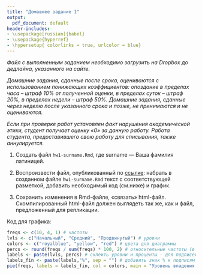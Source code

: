 ```yaml
---
title: "Домашнее задание 1"
output:
  pdf_document: default
header-includes:
- \usepackage[russian]{babel}
- \usepackage{hyperref}
- \hypersetup{ colorlinks = true, urlcolor = blue}
---
```


*Файл с выполненным заданием необходимо загрузить на Dropbox до дедлайна, указанного на сайте.* 

*Домашние задания, сданные после срока, оцениваются с использованием понижающих коэффициентов: опоздание в пределах часа – штраф 10% от полученной оценки, в пределах суток – штраф 20%, в пределах недели – штраф 50%. Домашние задания, сданные через неделю после указанного срока и позже, не принимаются и не оцениваются.*

*Если при проверке работ установлен факт нарушения академической этики, студент получает оценку «0» за данную работу. Работа студента, предоставившего свою работу для списывания, также аннулируется.*

1.  Создать файл `hw1-surname.Rmd`, где surname — Ваша фамилия латиницей.

2.  Воспроизвести файл, опубликованный по [ссылке](http://rpubs.com/AllaT/rprog-hw1): набрать в созданном файле `hw1-surname.Rmd` текст с соответствующей разметкой, добавить необходимый код (см.ниже) и график.

3.  Сохранить изменения в Rmd-файле, «связать» html-файл. Скомпилированный html-файл должен выглядеть так же, как и файл, предложенный для репликации.

Код для графика:

```r
freqs <- c(10, 4, 1) # частоты
lvls <- c("Начальный", "Средний", "Продвинутый") # уровни
colors <- c("royalblue", "yellow", "red") # цвета для диаграммы
percs <- round(freqs / sum(freqs) * 100, 2) # относительные частоты (в процентах)
labels <- paste(lvls, percs) # склеить уровни и проценты - для подписей к диаграмме
labels_fin <- paste(labels,"%", sep = "") # добавить знак % к подписям
pie(freqs, labels = labels_fin, col = colors, main = "Уровень владения R") 
```
